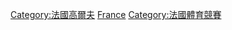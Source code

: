 {{Commons category|Golf tournaments in France}}
[[Category:法國高爾夫|Category:法國高爾夫]]
[[Category:各國高爾夫賽事|France]]
[[Category:法國體育競賽|Category:法國體育競賽]]